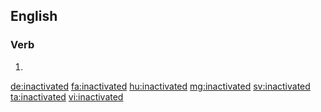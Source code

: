 ==English==

===Verb===
{{head|en}}

# {{en-past of|inactivate}}

[[de:inactivated]]
[[fa:inactivated]]
[[hu:inactivated]]
[[mg:inactivated]]
[[sv:inactivated]]
[[ta:inactivated]]
[[vi:inactivated]]